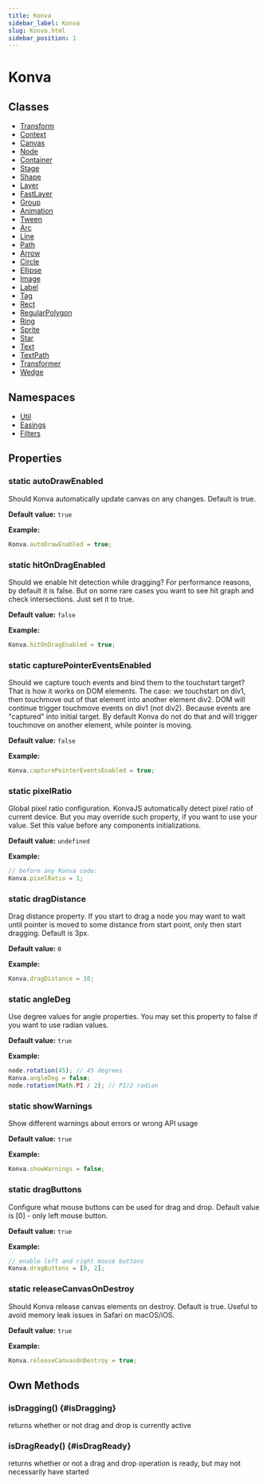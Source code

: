 ```yaml
---
title: Konva
sidebar_label: Konva
slug: Konva.html
sidebar_position: 1
---
```


# Konva

## Classes

- [Transform](/docs/api/Konva.Transform.html)
- [Context](/docs/api/Konva.Context.html)
- [Canvas](/docs/api/Konva.Canvas.html)
- [Node](/docs/api/Konva.Node.html)
- [Container](/docs/api/Konva.Container.html)
- [Stage](/docs/api/Konva.Stage.html)
- [Shape](/docs/api/Konva.Shape.html)
- [Layer](/docs/api/Konva.Layer.html)
- [FastLayer](/docs/api/Konva.FastLayer.html)
- [Group](/docs/api/Konva.Group.html)
- [Animation](/docs/api/Konva.Animation.html)
- [Tween](/docs/api/Konva.Tween.html)
- [Arc](/docs/api/Konva.Arc.html)
- [Line](/docs/api/Konva.Line.html)
- [Path](/docs/api/Konva.Path.html)
- [Arrow](/docs/api/Konva.Arrow.html)
- [Circle](/docs/api/Konva.Circle.html)
- [Ellipse](/docs/api/Konva.Ellipse.html)
- [Image](/docs/api/Konva.Image.html)
- [Label](/docs/api/Konva.Label.html)
- [Tag](/docs/api/Konva.Tag.html)
- [Rect](/docs/api/Konva.Rect.html)
- [RegularPolygon](/docs/api/Konva.RegularPolygon.html)
- [Ring](/docs/api/Konva.Ring.html)
- [Sprite](/docs/api/Konva.Sprite.html)
- [Star](/docs/api/Konva.Star.html)
- [Text](/docs/api/Konva.Text.html)
- [TextPath](/docs/api/Konva.TextPath.html)
- [Transformer](/docs/api/Konva.Transformer.html)
- [Wedge](/docs/api/Konva.Wedge.html)

## Namespaces

- [Util](/docs/api/Konva.Util.html)
- [Easings](/docs/api/Konva.Easings.html)
- [Filters](/docs/api/Konva.Filters.html)

## Properties

### static autoDrawEnabled

Should Konva automatically update canvas on any changes. Default is true.

**Default value:** `true`

**Example:**

```javascript
Konva.autoDrawEnabled = true;
```

### static hitOnDragEnabled

Should we enable hit detection while dragging? For performance reasons, by default it is false. But on some rare cases you want to see hit graph and check intersections. Just set it to true.

**Default value:** `false`

**Example:**

```javascript
Konva.hitOnDragEnabled = true;
```

### static capturePointerEventsEnabled

Should we capture touch events and bind them to the touchstart target? That is how it works on DOM elements. The case: we touchstart on div1, then touchmove out of that element into another element div2. DOM will continue trigger touchmove events on div1 (not div2). Because events are "captured" into initial target. By default Konva do not do that and will trigger touchmove on another element, while pointer is moving.

**Default value:** `false`

**Example:**

```javascript
Konva.capturePointerEventsEnabled = true;
```

### static pixelRatio

Global pixel ratio configuration. KonvaJS automatically detect pixel ratio of current device. But you may override such property, if you want to use your value. Set this value before any components initializations.

**Default value:** `undefined`

**Example:**

```javascript
// before any Konva code:
Konva.pixelRatio = 1;
```

### static dragDistance

Drag distance property. If you start to drag a node you may want to wait until pointer is moved to some distance from start point, only then start dragging. Default is 3px.

**Default value:** `0`

**Example:**

```javascript
Konva.dragDistance = 10;
```

### static angleDeg

Use degree values for angle properties. You may set this property to false if you want to use radian values.

**Default value:** `true`

**Example:**

```javascript
node.rotation(45); // 45 degrees
Konva.angleDeg = false;
node.rotation(Math.PI / 2); // PI/2 radian
```

### static showWarnings

Show different warnings about errors or wrong API usage

**Default value:** `true`

**Example:**

```javascript
Konva.showWarnings = false;
```

### static dragButtons

Configure what mouse buttons can be used for drag and drop. Default value is [0] - only left mouse button.

**Default value:** `true`

**Example:**

```javascript
// enable left and right mouse buttons
Konva.dragButtons = [0, 2];
```

### static releaseCanvasOnDestroy

Should Konva release canvas elements on destroy. Default is true. Useful to avoid memory leak issues in Safari on macOS/iOS.

**Default value:** `true`

**Example:**

```javascript
Konva.releaseCanvasOnDestroy = true;
```

## Own Methods

### isDragging() {#isDragging}

returns whether or not drag and drop is currently active

### isDragReady() {#isDragReady}

returns whether or not a drag and drop operation is ready, but may  not necessarily have started

